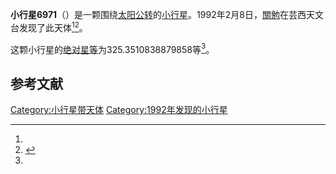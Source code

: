{{Infobox planet
| bgcolour = #FFFFC0
| name = 6971 Omogokei
| symbol = 
| image = 
| caption = 
| discovery = yes
| discovery_ref = 
| discoverer = [[關勉|關勉]]
| discovery_site = [[芸西天文台|芸西天文台]] 
| discovered = 1992年2月8日
| designations = yes
| mp_name = 
| named_after = 
| alt_names = 1992 CT/ 1976 YQ1 / 1985 UA6 / 1990 UK13 / 1990 WA12
| mp_category = [[主带小行星|主带小行星]]
| orbit_ref = <ref name="a">[http://ssd.jpl.nasa.gov/sbdb.cgi?sstr=6971 6971 Omogokei] {{Wayback|url=http://ssd.jpl.nasa.gov/sbdb.cgi?sstr=6971 |date=20200820194951 }}，小行星數據庫瀏覽器（JPL Small-Body Database Browser）－[[美国国家航空航天局|美国国家航空航天局]]喷气推进实验室</ref>
| epoch = 2456400.5 (2013年4月18日更新)
| aphelion = {{convert|3.033832536602212|AU|km|3|abbr=on|lk=out}}
| perihelion = {{convert|2.636118479194549|AU|km|3|abbr=on}}
| semimajor = {{convert|2.83497550789838|AU|km|3|abbr=on}}
| eccentricity = 0.070144179
| period = 1743.501775 [[日|日]]<br />4.77[[儒略年|儒略年]]
| avg_speed = 
| inclination = 3.055446696885006
| asc_node = 68.02950163901443
| mean_anomaly = 
| arg_peri = 325.3510838879858
| satellites = 
| physical_characteristics = yes
| dimensions = 
| mass = 
| density = 
| surface_grav = 
| escape_velocity = 
| sidereal_day = 
| axial_tilt = 
| pole_ecliptic_lat = 
| pole_ecliptic_lon = 
| albedo = 
| temperatures= 
| temp_name1 = 
| mean_temp_1 = 
| max_temp_1 = 
| temp_name2 = 
| max_temp_2 = 
| spectral_type = 
| abs_magnitude = 325.3510838879858
}}

'''小行星6971'''（{{lang-en|6971 Omogokei}}）是一颗围绕[[太阳|太阳]][[公转|公转]]的[[小行星|小行星]]。1992年2月8日，[[關勉|關勉]]在芸西天文台发现了此天体<ref name="a" /><ref>{{cite news|title=小行星列表|url=http://cfa-www.harvard.edu/iau/lists/NumberedMPs.txt|accessdate=2013-07-08|newspaper=哈佛大学|archive-date=2008-05-17|archive-url=https://web.archive.org/web/20080517010638/http://cfa-www.harvard.edu/iau/lists/NumberedMPs.txt|dead-url=no}}</ref>。

这颗小行星的[[绝对星等|绝对星等]]为325.3510838879858等<ref name="a" />。

==参考文献==
{{reflist}}
{{Minor Planet Number|[[小行星6970|小行星6970]]|[[小行星6972|小行星6972]]}}

{{小天体}}

[[Category:小行星带天体|Category:小行星带天体]]
[[Category:1992年发现的小行星|Category:1992年发现的小行星]]

{{asteroid-stub}}